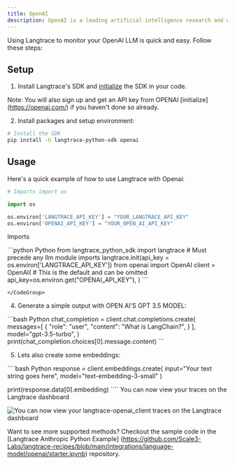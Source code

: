 ```yaml
---
title: OpenAI
description: OpenAI is a leading artificial intelligence research and deployment company committed to ensuring that artificial general intelligence(AGI) benefits all of humanity. It develops cutting-edge AI models, such as GPT-4, to assist in various applications, from natural language processing to complex problem-solving. OpenAI focuses on safety, scalability, and ethical considerations in AI advancements.
---
```


Using Langtrace to monitor your OpenAI LLM is quick and easy. Follow these steps:

## Setup

1. Install Langtrace's SDK and [initialize](/quickstart) the SDK in your code.

Note: You will also sign up and get an API key from OPENAI [initialize] (https://openai.com/) if you haven't done so already.

2. Install packages and setup environment:

```bash Python
# Install the SDK
pip install -U langtrace-python-sdk openai
```
## Usage

Here's a quick example of how to use Langtrace with Openai:

```python Python
# Imports import os

import os

os.environ['LANGTRACE_API_KEY'] = "YOUR_LANGTRACE_API_KEY"
os.environ['OPENAI_API_KEY'] = "YOUR_OPEN_AI_API_KEY"
```

Imports

<CodeGroup>
  ```python Python
 from langtrace_python_sdk import langtrace # Must precede any llm module imports
langtrace.init(api_key = os.environ['LANGTRACE_API_KEY'])
from openai import OpenAI
client = OpenAI(
    # This is the default and can be omitted
    api_key=os.environ.get("OPENAI_API_KEY"),
)
```

    </CodeGroup>

4. Generate a simple output with OPEN AI'S GPT 3.5 MODEL:

<CodeGroup>
     ```bash Python
chat_completion = client.chat.completions.create(
    messages=[
        {
            "role": "user",
            "content": "What is LangChain?",
        }
    ],
    model="gpt-3.5-turbo",
)
print(chat_completion.choices[0].message.content)
 ```

</CodeGroup>

5.  Lets also create some embeddings:
<CodeGroup>
    ````bash Python
    response = client.embeddings.create(
    input="Your text string goes here",
    model="text-embedding-3-small"
)

print(response.data[0].embedding)
    ````
</CodeGroup>
You can now view your traces on the Langtrace dashboard

<img
  src="./images/openai.png"
  alt="You can now view your langtrace-openai_client traces on the Langtrace dashboard"
/>

Want to see more supported methods? Checkout the sample code in the [Langtrace Anthropic Python Example]
(https://github.com/Scale3-Labs/langtrace-recipes/blob/main/integrations/language-model/openai/starter.ipynb) repository.
